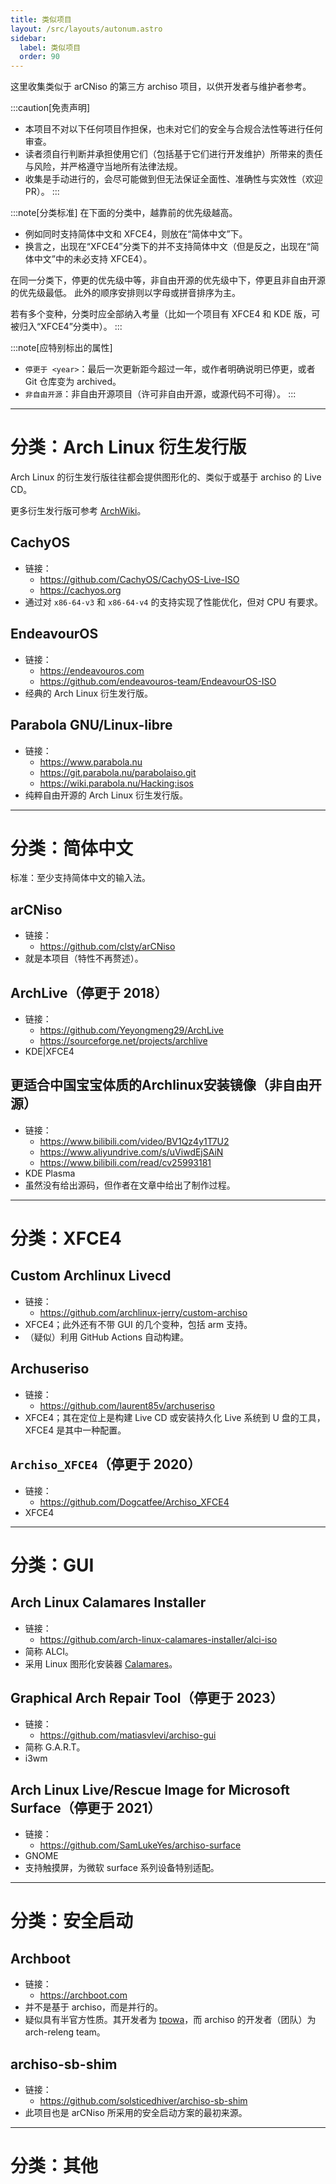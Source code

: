 ```yaml
---
title: 类似项目
layout: /src/layouts/autonum.astro
sidebar:
  label: 类似项目
  order: 90
---
```


这里收集类似于 arCNiso 的第三方 archiso 项目，以供开发者与维护者参考。

:::caution[免责声明]
- 本项目不对以下任何项目作担保，也未对它们的安全与合规合法性等进行任何审查。
- 读者须自行判断并承担使用它们（包括基于它们进行开发维护）所带来的责任与风险，并严格遵守当地所有法律法规。
- 收集是手动进行的，会尽可能做到但无法保证全面性、准确性与实效性（欢迎 PR）。
:::

:::note[分类标准]
在下面的分类中，越靠前的优先级越高。
- 例如同时支持简体中文和 XFCE4，则放在“简体中文”下。
- 换言之，出现在“XFCE4”分类下的并不支持简体中文（但是反之，出现在“简体中文”中的未必支持 XFCE4）。

在同一分类下，停更的优先级中等，非自由开源的优先级中下，停更且非自由开源的优先级最低。
此外的顺序安排则以字母或拼音排序为主。

若有多个变种，分类时应全部纳入考量（比如一个项目有 XFCE4 和 KDE 版，可被归入“XFCE4”分类中）。
:::

:::note[应特别标出的属性]
- `停更于 <year>`：最后一次更新距今超过一年，或作者明确说明已停更，或者 Git 仓库变为 archived。
- `非自由开源`：非自由开源项目（许可非自由开源，或源代码不可得）。
:::


---
# 分类：Arch Linux 衍生发行版
Arch Linux 的衍生发行版往往都会提供图形化的、类似于或基于 archiso 的 Live CD。

更多衍生发行版可参考 [ArchWiki](https://wiki.archlinux.org/title/Arch-based_distributions)。

## CachyOS
- 链接：
  - <https://github.com/CachyOS/CachyOS-Live-ISO>
  - <https://cachyos.org>
- 通过对 `x86-64-v3` 和 `x86-64-v4` 的支持实现了性能优化，但对 CPU 有要求。

## EndeavourOS
- 链接：
  - <https://endeavouros.com>
  - <https://github.com/endeavouros-team/EndeavourOS-ISO>
- 经典的 Arch Linux 衍生发行版。

## Parabola GNU/Linux-libre
- 链接：
  - <https://www.parabola.nu>
  - <https://git.parabola.nu/parabolaiso.git>
  - <https://wiki.parabola.nu/Hacking:isos>
- 纯粹自由开源的 Arch Linux 衍生发行版。



---
# 分类：简体中文
标准：至少支持简体中文的输入法。

## arCNiso
- 链接：
  - <https://github.com/clsty/arCNiso>
- 就是本项目（特性不再赘述）。

## ArchLive（停更于 2018）
- 链接：
  - <https://github.com/Yeyongmeng29/ArchLive>
  - <https://sourceforge.net/projects/archlive>
- KDE|XFCE4

## 更适合中国宝宝体质的Archlinux安装镜像（非自由开源）
- 链接：
  - <https://www.bilibili.com/video/BV1Qz4y1T7U2>
  - <https://www.aliyundrive.com/s/uViwdEjSAiN>
  - <https://www.bilibili.com/read/cv25993181>
- KDE Plasma
- 虽然没有给出源码，但作者在文章中给出了制作过程。



---
# 分类：XFCE4

## Custom Archlinux Livecd
- 链接：
  - <https://github.com/archlinux-jerry/custom-archiso>
- XFCE4；此外还有不带 GUI 的几个变种，包括 arm 支持。
- （疑似）利用 GitHub Actions 自动构建。

## Archuseriso
- 链接：
  - <https://github.com/laurent85v/archuseriso>
- XFCE4；其在定位上是构建 Live CD 或安装持久化 Live 系统到 U 盘的工具，XFCE4 是其中一种配置。

## `Archiso_XFCE4`（停更于 2020）
- 链接：
  - <https://github.com/Dogcatfee/Archiso_XFCE4>
- XFCE4



---
# 分类：GUI

## Arch Linux Calamares Installer
- 链接：
  - <https://github.com/arch-linux-calamares-installer/alci-iso>
- 简称 ALCI。
- 采用 Linux 图形化安装器 [Calamares](https://github.com/calamares/calamares)。

## Graphical Arch Repair Tool（停更于 2023）
- 链接：
  - <https://github.com/matiasvlevi/archiso-gui>
- 简称 G.A.R.T。
- i3wm

## Arch Linux Live/Rescue Image for Microsoft Surface（停更于 2021）
- 链接：
  - <https://github.com/SamLukeYes/archiso-surface>
- GNOME
- 支持触摸屏，为微软 surface 系列设备特别适配。



---
# 分类：安全启动

## Archboot
- 链接：
  - <https://archboot.com>
- 并不是基于 archiso，而是并行的。
- 疑似具有半官方性质。其开发者为 [tpowa](https://archlinux.org/people/developers/#tpowa)，而 archiso 的开发者（团队）为 arch-releng team。

## archiso-sb-shim
- 链接：
  - <https://github.com/solsticedhiver/archiso-sb-shim>
- 此项目也是 arCNiso 所采用的安全启动方案的最初来源。



---
# 分类：其他
